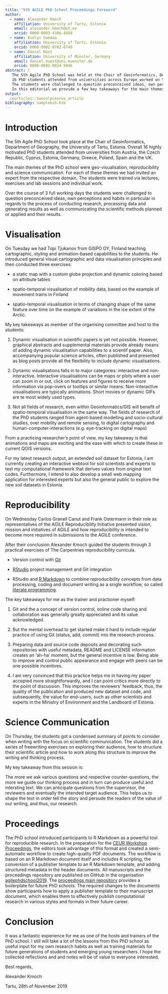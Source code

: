 ```yaml
---
title: "5th AGILE PhD School Proceedings Foreword"
author:
  - name: Alexander Kmoch
    affiliation: University of Tartu, Estonia
    email: alexander.kmoch@ut.ee
    orcid: 0000-0003-4386-4450
  - name: Evelyn Uuemaa
    affiliation: University of Tartu, Estonia
    orcid: 0000-0002-0782-6740
  - name: Daniel Nüst
    affiliation: University of Münster, Germany
    email: daniel.nuest@uni-muenster.de
    orcid: 0000-0002-0024-5046
abstract: |
   The 5th Agile PhD School was held at the Chair of Geoinformatics, Department of Geography, the University of Tartu, Estonia.
   16 PhD students attended from universities across Europe worked on the main themes of geo-visualisation, reproducibility and science communication.
   The students were challenged to question preconceived ideas, own perceptions and habits in regards to the process of conducting and communicating scientific research.
   In this editorial we provide a few key takeaways for the main themes and sketch the process of reproducible proceedings.
output:
  ceurticles::twocolpceurws_article
bibliography: samplebib.bib
---
```


# Introduction

The 5th Agile PhD School took place at the Chair of Geoinformatics, Department of Geography, 
the University of Tartu, Estonia. Overall 16 highly motivated PhD students attended from universities 
from Austria, the Czech Republic, Cyprus, Estonia, Germany, Greece, Poland, Spain and the UK.

The main themes of the PhD school were geo-visualisation, reproducibility and science communication.
For each of these themes we had invited an expert from the respective domain.
The students were trained via lectures, exercises and lab sessions and individual work.

Over the course of 3 full working days the students were challenged to question preconceived ideas,
own perceptions and habits in particular in regards to the process of conducting research,
processing data and generating results as well as communicating the scientific
methods planned or applied and their results.
 
# Visualisation

On Tuesday we had Topi Tjukanov from GISPO OY, Finland teaching cartographic, styling and animation-based capabilities to the students.
He introduced general visual cartographic and data visualisation principles and then conducted three exercises:

- a static map with a custom globe projection and dynamic coloring based on attribute tables

- spatio-temporal visualisation of mobility data, based on the example of movement trains in Finland

- spatio-temporal visualisation in terms of changing shape of the same feature over time on the example of variations in the ice extent of the Arctic.

My key takeaways as member of the organising committee and host to the students:

1. Dynamic visualisation in scientific papers is yet not possible.
   However, graphical abstracts and supplemental materials provide already means of adding dynamic 
   visualisation capabilities to a scientif paper. Also, accompanying popular science articles, often published and presented as blog posts
   provide all the flexibility to include dynamic visualisations.

2. Dynamic visualisations falls in to major categories: interactive and non-interactive. Interactive visualisations
   can be maps or plots where a user can zoom in or out, click on features and figures to receive more information via pop-overs or tooltips or similar means.
   Non-interactive visualisations are typically animations. Short movies or dynamic GIFs are te most widely used types.
 
3. Not all fields of research, even within Geoinformatics/GIS will benefit of spatio-temporal 
   visualisation in the same way. The fields of research of the PhD students ranged from agent-based modelling
   and socio-cultural studies, over mobility and remote sensing, to digital cartography and human-computer-interactions (e.g. eye-tracking on digital maps)

From a practicing researcher's point of view, my key takeaway is that animations and maps are exciting and the ease with which to create these in current QGIS versions.

For my latest research output, an extended soil dataset for Estonia, I am currently creating an interactive 
webtool for soil scientists and experts to test my computational framework that derives values from original text codes. Furthermore,
I intend to also develop a small web mapping application for interested experts but also the general public to explore the new soil datasets in Estonia.

# Reproducibility

On Wednesday Carlos Granell Canut and Frank Ostermann in their role as representatives of the AGILE Reproducibility Initiative
presented vision, mission and initiatives of AGILE and how reproducibility is intended to become more required in submissions to the AGILE conference.

After their conclusion Alexander Kmoch guided the students through 3 practical exercises of The Carpentries reproducibility curricula.

- Version control with [Git](https://en.wikipedia.org/wiki/Git)

- [RStudio](https://rstudio.com/products/rstudio/) project management and Git integration

- RStudio and [R Markdown](https://rmarkdown.rstudio.com/) to combine reproducibility concepts from data processing, coding and document writing as a single workflow, so called [literate programming](https://en.wikipedia.org/wiki/Literate_programming).

The key takeaways for me as the trainer and practioner myself:

1. Git and the a concept of version control, online code sharing and collaboration was generally greatly appreciated and its value acknowledged.

2. But the mental overhead to get started make it hard to include regular practice of using Git (status, add, commit) into the research process.

3. Preparing data and source code deposits and decorating such repositories with useful metadata,
   README and LICENSE information creates an 'ah-ha' moment, but the general incentive is low.
   Being able to improve and control public appearance and engage with peers can be one possible incentives.

4. I am very convinced that this practice helps me in having my paper accepted more straightforwardly,
   and I can point critics more directly to the point of discussion.
   This improves the reviewers' feedback, thus, the quality of the publication and produced new dataset and code,
   and subsequently, the value for end-users, such as other scientists and experts in the 
   Ministry of Environment and the Landboard of Estonia.

# Science Communication

On Thursday, the students got a condensed summary of points to consider when writing with the focus on scientific communication.
The students did a series of freewriting exercises on exploring their audience, how to structure their scientific article and 
how to work along this structure to improve the writing and thinking process.

My key takeaway from this session is:

The more we ask various questions and respective counter-questions, the more we guide our thinking process and in turn can produce useful and intersting text.
We can anticipate questions from the supervisor, the reviewers and eventually the intended target audience. This helps us to shape the text in order tell the 
story and persude the readers of the value of our writing, and thus, our research.

# Proceedings

The PhD school introduced participants to R Markdown as a powerful tool for reproducible research.
In the preparation for the [CEUR Workshop Proceedings](http://ceur-ws.org/), the editors took advantage of this format and created a semi-automatic workflow to create high-quality PDF documents.
The workflow is based on an R Markdown document itself and includes R scripting, the conversion of a publisher template to an R Markdown template, and adding structured metadata in the header documents.
All manuscripts and the proceedings repository are published on GitHub in the organisation [agilephdschool2019](https://github.com/agilephdschool2019/).
The [proceedings main repository](https://github.com/agilephdschool2019/agile_2019_phd_school_proceedings/) provides a boilerplate for future PhD schools.
The required changes to the documents show participants how to apply a publisher template to their manuscript document, which enables them to effectively publish computational research in various styles and formats in their future career.

# Conclusion

It was a fantastic experience for me as one of the hosts and trainers of the PhD school.
I still will take a lot of the lessons from this PhD school as useful input for my own research habits as well as training materials for future generations of 
students and emerging young researchers.
I hope the collected reflections and and notes will be of value to everyone interested.

\vspace{2em}

Best regards,

Alexander Kmoch

Tartu, 28th of November 2019
